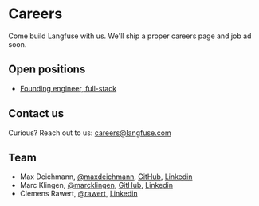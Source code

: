 # Careers

Come build Langfuse with us. We'll ship a proper careers page and job ad soon.

## Open positions

- [Founding engineer, full-stack](https://www.ycombinator.com/companies/langfuse/jobs/EubPOiS-1-founding-engineer)

## Contact us

Curious? Reach out to us: careers@langfuse.com

## Team

- Max Deichmann, [@maxdeichmann](https://x.com/maxdeichmann), [GitHub](https://github.com/maxdeichmann), [Linkedin](https://www.linkedin.com/in/maxdeichmann/)
- Marc Klingen, [@marcklingen](https://x.com/marcklingen), [GitHub](https://github.com/marcklingen), [Linkedin](https://www.linkedin.com/in/marcklingen/)
- Clemens Rawert, [@rawert](https://x.com/rawert), [Linkedin](https://www.linkedin.com/in/rawert/)
